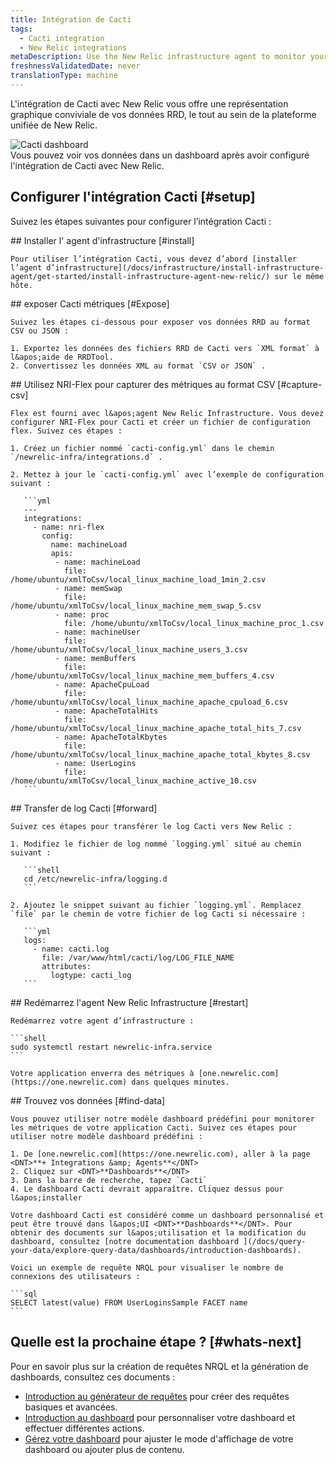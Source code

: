 ```yaml
---
title: Intégration de Cacti
tags:
  - Cacti integration
  - New Relic integrations
metaDescription: Use the New Relic infrastructure agent to monitor your Cacti data.
freshnessValidatedDate: never
translationType: machine
---
```


L&apos;intégration de Cacti avec New Relic vous offre une représentation graphique conviviale de vos données RRD, le tout au sein de la plateforme unifiée de New Relic.

<img title="Cacti dashboard" alt="Cacti dashboard" src="/images/infrastructure_screenshot-full_cacti-dashboard.webp" />

<figcaption>
  Vous pouvez voir vos données dans un dashboard après avoir configuré l&apos;intégration de Cacti avec New Relic.
</figcaption>

## Configurer l&apos;intégration Cacti [#setup]

Suivez les étapes suivantes pour configurer l’intégration Cacti :

<Steps>
  <Step>
    ## Installer l&apos; agent d&apos;infrastructure [#install]

    Pour utiliser l’intégration Cacti, vous devez d’abord [installer l’agent d’infrastructure](/docs/infrastructure/install-infrastructure-agent/get-started/install-infrastructure-agent-new-relic/) sur le même hôte.
  </Step>

  <Step>
    ## exposer Cacti métriques [#Expose]

    Suivez les étapes ci-dessous pour exposer vos données RRD au format CSV ou JSON :

    1. Exportez les données des fichiers RRD de Cacti vers `XML format` à l&apos;aide de RRDTool.
    2. Convertissez les données XML au format `CSV or JSON` .
  </Step>

  <Step>
    ## Utilisez NRI-Flex pour capturer des métriques au format CSV [#capture-csv]

    Flex est fourni avec l&apos;agent New Relic Infrastructure. Vous devez configurer NRI-Flex pour Cacti et créer un fichier de configuration flex. Suivez ces étapes :

    1. Créez un fichier nommé `cacti-config.yml` dans le chemin `/newrelic-infra/integrations.d` .

    2. Mettez à jour le `cacti-config.yml` avec l’exemple de configuration suivant :

       ```yml
       ---
       integrations:
         - name: nri-flex
           config:
             name: machineLoad
             apis:
              - name: machineLoad
                file: /home/ubuntu/xmlToCsv/local_linux_machine_load_1min_2.csv
              - name: memSwap
                file: /home/ubuntu/xmlToCsv/local_linux_machine_mem_swap_5.csv
              - name: proc
                file: /home/ubuntu/xmlToCsv/local_linux_machine_proc_1.csv
              - name: machineUser
                file: /home/ubuntu/xmlToCsv/local_linux_machine_users_3.csv
              - name: memBuffers
                file: /home/ubuntu/xmlToCsv/local_linux_machine_mem_buffers_4.csv
              - name: ApacheCpuLoad
                file: /home/ubuntu/xmlToCsv/local_linux_machine_apache_cpuload_6.csv
              - name: ApacheTotalHits
                file: /home/ubuntu/xmlToCsv/local_linux_machine_apache_total_hits_7.csv
              - name: ApacheTotalKbytes
                file: /home/ubuntu/xmlToCsv/local_linux_machine_apache_total_kbytes_8.csv
              - name: UserLogins
                file: /home/ubuntu/xmlToCsv/local_linux_machine_active_10.csv
       ```
  </Step>

  <Step>
    ## Transfer de log Cacti [#forward]

    Suivez ces étapes pour transférer le log Cacti vers New Relic :

    1. Modifiez le fichier de log nommé `logging.yml` situé au chemin suivant :

       ```shell
       cd /etc/newrelic-infra/logging.d
       ```

    2. Ajoutez le snippet suivant au fichier `logging.yml`. Remplacez `file` par le chemin de votre fichier de log Cacti si nécessaire :

       ```yml
       logs:
         - name: cacti.log
           file: /var/www/html/cacti/log/LOG_FILE_NAME
           attributes:
             logtype: cacti_log
       ```
  </Step>

  <Step>
    ## Redémarrez l&apos;agent New Relic Infrastructure [#restart]

    Redémarrez votre agent d’infrastructure :

    ```shell
    sudo systemctl restart newrelic-infra.service
    ```

    Votre application enverra des métriques à [one.newrelic.com](https://one.newrelic.com) dans quelques minutes.
  </Step>

  <Step>
    ## Trouvez vos données [#find-data]

    Vous pouvez utiliser notre modèle dashboard prédéfini pour monitorer les métriques de votre application Cacti. Suivez ces étapes pour utiliser notre modèle dashboard prédéfini :

    1. De [one.newrelic.com](https://one.newrelic.com), aller à la page <DNT>**+ Integrations &amp; Agents**</DNT>
    2. Cliquez sur <DNT>**Dashboards**</DNT>
    3. Dans la barre de recherche, tapez `Cacti`
    4. Le dashboard Cacti devrait apparaître. Cliquez dessus pour l&apos;installer

    Votre dashboard Cacti est considéré comme un dashboard personnalisé et peut être trouvé dans l&apos;UI <DNT>**Dashboards**</DNT>. Pour obtenir des documents sur l&apos;utilisation et la modification du dashboard, consultez [notre documentation dashboard ](/docs/query-your-data/explore-query-data/dashboards/introduction-dashboards).

    Voici un exemple de requête NRQL pour visualiser le nombre de connexions des utilisateurs :

    ```sql
    SELECT latest(value) FROM UserLoginsSample FACET name
    ```
  </Step>
</Steps>

## Quelle est la prochaine étape ? [#whats-next]

Pour en savoir plus sur la création de requêtes NRQL et la génération de dashboards, consultez ces documents :

* [Introduction au générateur de requêtes](/docs/query-your-data/explore-query-data/query-builder/introduction-query-builder) pour créer des requêtes basiques et avancées.
* [Introduction au dashboard](/docs/query-your-data/explore-query-data/dashboards/introduction-dashboards) pour personnaliser votre dashboard et effectuer différentes actions.
* [Gérez votre dashboard](/docs/query-your-data/explore-query-data/dashboards/manage-your-dashboard) pour ajuster le mode d&apos;affichage de votre dashboard ou ajouter plus de contenu.